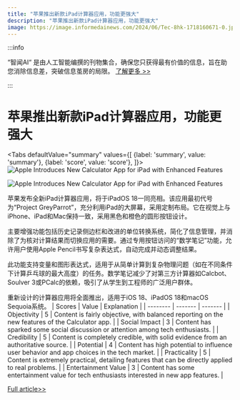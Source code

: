 ```yaml
---
title: "苹果推出新款iPad计算器应用，功能更强大"
description: "苹果推出新款iPad计算器应用，功能更强大"
image: https://image.informedainews.com/2024/06/Tec-8hk-1718160671-0.jpg
---
```



:::info

“智闻AI“ 是由人工智能编撰的刊物集合，确保您只获得最有价值的信息，旨在助您消除信息差，突破信息茧房的局限。  [了解更多 >>](/)

:::

# 苹果推出新款iPad计算器应用，功能更强大


<Tabs
	defaultValue="summary"
	values={[
	{label: 'summary', value: 'summary'},
	{label: 'score', value: 'score'},
]}>
<TabItem value="summary">
<img
  src="https://image.informedainews.com/2024/06/Tec-8hk-1718160671-0.jpg"
  alt="Apple Introduces New Calculator App for iPad with Enhanced Features"
/>

<img
  src="https://image.informedainews.com/2024/06/Tec-aKV-1718160671-1.jpg"
  alt="Apple Introduces New Calculator App for iPad with Enhanced Features"
/>



苹果发布全新iPad计算器应用，将于iPadOS 18一同亮相。该应用最初代号为“Project GreyParrot”，充分利用iPad的大屏幕，采用定制布局。它在视觉上与iPhone、iPad和Mac保持一致，采用黑色和橙色的圆形按钮设计。

主要增强功能包括历史记录侧边栏和改进的单位转换系统，简化了信息管理，并消除了为核对计算结果而切换应用的需要。通过专用按钮访问的“数学笔记”功能，允许用户使用Apple Pencil书写复杂表达式，自动完成并动态调整结果。

此功能支持变量和图形表达式，适用于从简单计算到复杂物理问题（如在不同条件下计算乒乓球的最大高度）的任务。数学笔记减少了对第三方计算器如Calcbot、Soulver 3或PCalc的依赖，吸引了从学生到工程师的广泛用户群体。

重新设计的计算器应用将全面推出，适用于iOS 18、iPadOS 18和macOS Sequoia系统。
</TabItem>
<TabItem value="score">
	| Scores     | Value   | Explanation |
	| -------- | ------- | ------- |
	| Objectivity  | 5    | Content is fairly objective, with balanced reporting on the new features of the Calculator app.    |
	| Social Impact | 3     | Content has sparked some social discussion or attention among tech enthusiasts.    |
	| Credibility    | 5    | Content is completely credible, with solid evidence from an authoritative source.    |
	| Potential    | 4    | Content has high potential to influence user behavior and app choices in the tech market.    |
	| Practicality    | 5    | Content is extremely practical, detailing features that can be directly applied to real problems.    |
	| Entertainment Value    | 3    | Content has some entertainment value for tech enthusiasts interested in new app features.    |
</TabItem>
</Tabs>

[Full article>>](https://appleinsider.com/articles/24/06/11/ipad-finally-has-a-calculator-app---heres-everything-it-can-do)
